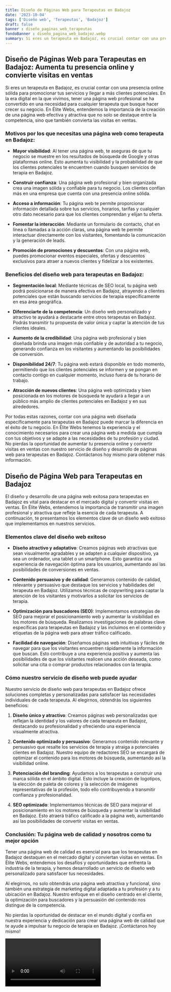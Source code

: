 ```yaml
---
title: Diseño de Páginas Web para Terapeutas en Badajoz
date: '2023-10-04'
tags: ['Diseño web', 'Terapeutas', 'Badajoz']
draft: false
banner : diseño_paginas_web_terapeutas
fondoBanner : diseño_pagina_web_badajoz.webp
summary: Si eres un terapeuta en Badajoz, es crucial contar con una presencia online sólida para promocionar tus servicios y llegar a más clientes potenciales. En la era digital en la que vivimos, tener una página web profesional se ha convertido en una necesidad para cualquier terapeuta que busque hacer crecer su negocio. En Élite Webs, entendemos la importancia de la creación de una página web efectiva y atractiva que no solo se destaque entre la competencia, sino que también convierta las visitas en ventas.
---
```


## Diseño de Páginas Web para Terapeutas en Badajoz: Aumenta tu presencia online y convierte visitas en ventas

Si eres un terapeuta en Badajoz, es crucial contar con una presencia online sólida para promocionar tus servicios y llegar a más clientes potenciales. En la era digital en la que vivimos, tener una página web profesional se ha convertido en una necesidad para cualquier terapeuta que busque hacer crecer su negocio. En Élite Webs, entendemos la importancia de la creación de una página web efectiva y atractiva que no solo se destaque entre la competencia, sino que también convierta las visitas en ventas.

### Motivos por los que necesitas una página web como terapeuta en Badajoz:

- **Mayor visibilidad**: Al tener una página web, te aseguras de que tu negocio se muestre en los resultados de búsqueda de Google y otras plataformas online. Esto aumenta tu visibilidad y la probabilidad de que los clientes potenciales te encuentren cuando busquen servicios de terapia en Badajoz.

- **Construir confianza**: Una página web profesional y bien organizada crea una imagen sólida y confiable para tu negocio. Los clientes confían más en una empresa que cuenta con una presencia online sólida.

- **Acceso a información**: Tu página web te permite proporcionar información detallada sobre tus servicios, horarios, tarifas y cualquier otro dato necesario para que los clientes comprendan y elijan tu oferta.

- **Fomentar la interacción**: Mediante un formulario de contacto, chat en línea o llamadas a la acción claras, una página web te permite interactuar directamente con los visitantes, fomentando la comunicación y la generación de leads.

- **Promoción de promociones y descuentos**: Con una página web, puedes promocionar eventos especiales, ofertas y descuentos exclusivos para atraer a nuevos clientes y fidelizar a los existentes.

### Beneficios del diseño web para terapeutas en Badajoz:

- **Segmentación local**: Mediante técnicas de SEO local, tu página web podrá posicionarse de manera efectiva en Badajoz, atrayendo a clientes potenciales que están buscando servicios de terapia específicamente en esa área geográfica.

- **Diferenciarte de la competencia**: Un diseño web personalizado y atractivo te ayudará a destacarte entre otros terapeutas en Badajoz. Podrás transmitir tu propuesta de valor única y captar la atención de tus clientes ideales.

- **Aumento de la credibilidad**: Una página web profesional y bien diseñada brinda una imagen más confiable y de autoridad a tu negocio, generando confianza en los visitantes y aumentando las posibilidades de conversión.

- **Disponibilidad 24/7**: Tu página web estará disponible en todo momento, permitiendo que los clientes potenciales se informen y se pongan en contacto contigo en cualquier momento, incluso fuera de tu horario de trabajo.

- **Atracción de nuevos clientes**: Una página web optimizada y bien posicionada en los motores de búsqueda te ayudará a llegar a un público más amplio de clientes potenciales en Badajoz y en sus alrededores.

Por todas estas razones, contar con una página web diseñada específicamente para terapeutas en Badajoz puede marcar la diferencia en el éxito de tu negocio. En Élite Webs tenemos la experiencia y el conocimiento necesarios para crear una página web a medida que cumpla con tus objetivos y se adapte a las necesidades de tu profesión y ciudad. No pierdas la oportunidad de aumentar tu presencia online y convertir visitas en ventas con nuestro servicio de diseño y desarrollo de páginas web para terapeutas en Badajoz. Contáctanos hoy mismo para obtener más información.

<GifSeo />

<Cta />

## Diseño de Página Web para Terapeutas en Badajoz

El diseño y desarrollo de una página web exitosa para terapeutas en Badajoz es vital para destacar en el mercado digital y convertir visitas en ventas. En Élite Webs, entendemos la importancia de transmitir una imagen profesional y atractiva que refleje la esencia de cada terapeuta. A continuación, te presentamos los elementos clave de un diseño web exitoso que implementamos en nuestros servicios.

### Elementos clave del diseño web exitoso

- **Diseño atractivo y adaptativo**: Creamos páginas web atractivas que sean visualmente agradables y se adapten a cualquier dispositivo, ya sea un ordenador, una tablet o un smartphone. Esto garantiza una experiencia de navegación óptima para los usuarios, aumentando así las posibilidades de conversiones en ventas.

- **Contenido persuasivo y de calidad**: Generamos contenido de calidad, relevante y persuasivo que destaque los servicios y habilidades del terapeuta en Badajoz. Utilizamos técnicas de copywriting para captar la atención de los visitantes y motivarlos a solicitar los servicios de terapia.

- **Optimización para buscadores (SEO)**: Implementamos estrategias de SEO para mejorar el posicionamiento web y aumentar la visibilidad en los motores de búsqueda. Realizamos investigaciones de palabras clave específicas para terapeutas en Badajoz y las incluimos en el contenido y etiquetas de la página web para atraer tráfico calificado.

- **Facilidad de navegación**: Diseñamos páginas web intuitivas y fáciles de navegar para que los visitantes encuentren rápidamente la información que buscan. Esto contribuye a una experiencia positiva y aumenta las posibilidades de que los visitantes realicen una acción deseada, como solicitar una cita o comprar productos relacionados con la terapia.

### Cómo nuestro servicio de diseño web puede ayudar

Nuestro servicio de diseño web para terapeutas en Badajoz ofrece soluciones completas y personalizadas para satisfacer las necesidades individuales de cada terapeuta. Al elegirnos, obtendrás los siguientes beneficios:

1. **Diseño único y atractivo**: Creamos páginas web personalizadas que reflejan la identidad y los valores de cada terapeuta en Badajoz, destacando su profesionalidad y ofreciendo una experiencia visualmente atractiva.

2. **Contenido optimizado y persuasivo**: Generamos contenido relevante y persuasivo que resalte los servicios de terapia y atraiga a potenciales clientes en Badajoz. Nuestro equipo de redactores SEO se encargará de optimizar el contenido para los motores de búsqueda, aumentando así la visibilidad online.

3. **Potenciación del branding**: Ayudamos a los terapeutas a construir una marca sólida en el ámbito digital. Esto incluye la creación de logotipos, la elección de paleta de colores y la selección de imágenes representativas de la profesión, todo ello contribuyendo a transmitir confianza y profesionalidad.

4. **SEO optimizado**: Implementamos técnicas de SEO para mejorar el posicionamiento en los motores de búsqueda y aumentar la visibilidad en Badajoz. Esto atraerá tráfico calificado a la página web, aumentando así las posibilidades de convertir visitas en ventas.

### Conclusión: Tu página web de calidad y nosotros como tu mejor opción

Tener una página web de calidad es esencial para que los terapeutas en Badajoz destaquen en el mercado digital y conviertan visitas en ventas. En Élite Webs, entendemos los desafíos y oportunidades que enfrenta la industria de la terapia, y hemos desarrollado un servicio de diseño web personalizado para satisfacer tus necesidades.

Al elegirnos, no solo obtendrás una página web atractiva y funcional, sino también una estrategia de marketing digital adaptada a tu profesión y a tu ubicación en Badajoz. Nuestro enfoque en el diseño centrado en el cliente, la optimización para buscadores y la persuasión del contenido nos distingue de la competencia.

No pierdas la oportunidad de destacar en el mundo digital y confía en nuestra experiencia y dedicación para crear una página web de calidad que te ayude a impulsar tu negocio de terapia en Badajoz. ¡Contáctanos hoy mismo!

<Video />

<CtaBot job='Terapeutas' city='Badajoz'/>

<Gmaps query='Badajoz+españa+maps' />